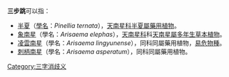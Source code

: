 '''三步跳'''可以指：
* [[半夏|半夏]]（[[學名|學名]]：''Pinellia ternata''），[[天南星科|天南星科]][[半夏屬|半夏屬]][[藥用植物|藥用植物]]。
* [[象南星|象南星]]（學名：''Arisaema elephas''），[[天南星科|天南星科]]科[[天南星屬|天南星屬]][[多年生草本植物|多年生草本植物]]。
* [[凌雲南星|凌雲南星]]（學名：''Arisaema lingyunense''），同科同屬藥用植物，[[易危物種|易危物種]]。
* [[刺柄南星|刺柄南星]]（學名：''Arisaema asperatum''），同科同屬藥用植物。

{{disambig}}
[[Category:三字消歧义|Category:三字消歧义]]